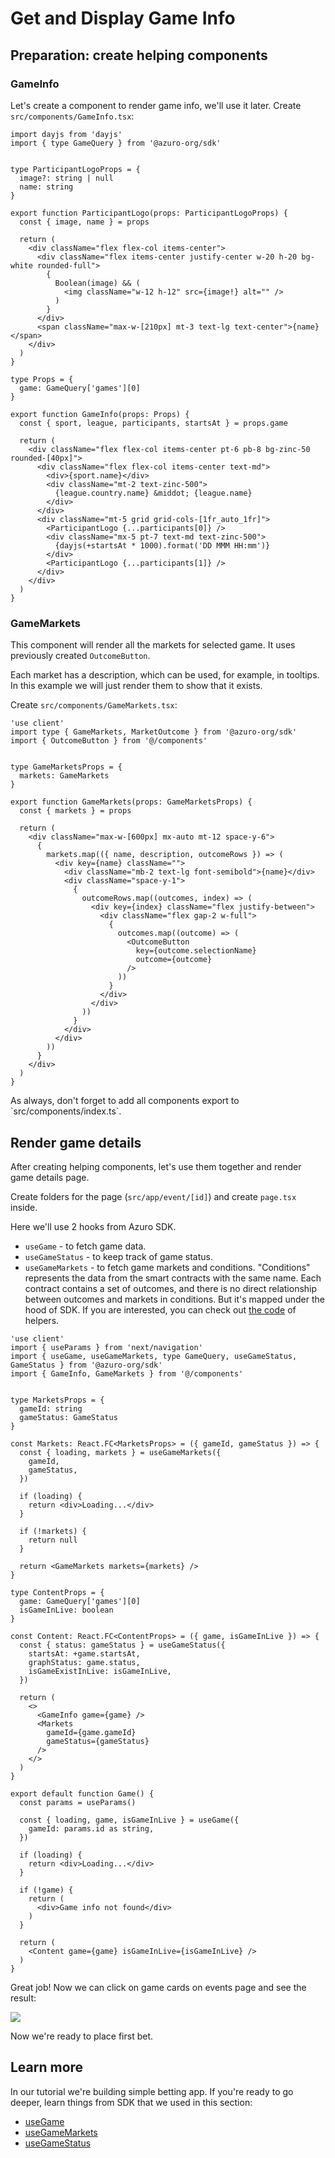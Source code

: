 
# Get and Display Game Info

## Preparation: create helping components

### GameInfo

Let's create a component to render game info, we'll use it later.
Create `src/components/GameInfo.tsx`:

```tsx copy filename="src/components/GameInfo.tsx"
import dayjs from 'dayjs'
import { type GameQuery } from '@azuro-org/sdk'


type ParticipantLogoProps = {
  image?: string | null
  name: string
}

export function ParticipantLogo(props: ParticipantLogoProps) {
  const { image, name } = props

  return (
    <div className="flex flex-col items-center">
      <div className="flex items-center justify-center w-20 h-20 bg-white rounded-full">
        {
          Boolean(image) && (
            <img className="w-12 h-12" src={image!} alt="" />
          )
        }
      </div>
      <span className="max-w-[210px] mt-3 text-lg text-center">{name}</span>
    </div>
  )
}

type Props = {
  game: GameQuery['games'][0]
}

export function GameInfo(props: Props) {
  const { sport, league, participants, startsAt } = props.game

  return (
    <div className="flex flex-col items-center pt-6 pb-8 bg-zinc-50 rounded-[40px]">
      <div className="flex flex-col items-center text-md">
        <div>{sport.name}</div>
        <div className="mt-2 text-zinc-500">
          {league.country.name} &middot; {league.name}
        </div>
      </div>
      <div className="mt-5 grid grid-cols-[1fr_auto_1fr]">
        <ParticipantLogo {...participants[0]} />
        <div className="mx-5 pt-7 text-md text-zinc-500">
          {dayjs(+startsAt * 1000).format('DD MMM HH:mm')}
        </div>
        <ParticipantLogo {...participants[1]} />
      </div>
    </div>
  )
}
```

### GameMarkets

This component will render all the markets for selected game. It uses previously created `OutcomeButton`.

Each market has a description, which can be used, for example, in tooltips. In this example we will just render them to show that it exists.

Create `src/components/GameMarkets.tsx`:

```tsx filename="src/components/GameMarkets.tsx" copy
'use client'
import type { GameMarkets, MarketOutcome } from '@azuro-org/sdk'
import { OutcomeButton } from '@/components'


type GameMarketsProps = {
  markets: GameMarkets
}

export function GameMarkets(props: GameMarketsProps) {
  const { markets } = props

  return (
    <div className="max-w-[600px] mx-auto mt-12 space-y-6">
      {
        markets.map(({ name, description, outcomeRows }) => (
          <div key={name} className="">
            <div className="mb-2 text-lg font-semibold">{name}</div>
            <div className="space-y-1">
              {
                outcomeRows.map((outcomes, index) => (
                  <div key={index} className="flex justify-between">
                    <div className="flex gap-2 w-full">
                      {
                        outcomes.map((outcome) => (
                          <OutcomeButton
                            key={outcome.selectionName}
                            outcome={outcome}
                          />
                        ))
                      }
                    </div>
                  </div>
                ))
              }
            </div>
          </div>
        ))
      }
    </div>
  )
}
```

<Callout type="warning">
As always, don't forget to add all components export to `src/components/index.ts`.
</Callout>

## Render game details

After creating helping components, let's use them together and render game details page.

Create folders for the page (`src/app/event/[id]`) and create `page.tsx` inside.

Here we'll use 2 hooks from Azuro SDK.
- `useGame` - to fetch game data.
- `useGameStatus` - to keep track of game status.
- `useGameMarkets` - to fetch game markets and conditions. "Conditions" represents the data from the smart contracts with the same name.
Each contract contains a set of outcomes, and there is no direct relationship between outcomes and markets in conditions. But it's mapped under the hood of SDK.
If you are interested, you can check out [the code](https://github.com/Azuro-protocol/toolkit/blob/main/src/aggregateOutcomesByMarkets.ts) of helpers.

```tsx copy filename="src/app/event/[id]/page.tsx"
'use client'
import { useParams } from 'next/navigation'
import { useGame, useGameMarkets, type GameQuery, useGameStatus, GameStatus } from '@azuro-org/sdk'
import { GameInfo, GameMarkets } from '@/components'


type MarketsProps = {
  gameId: string
  gameStatus: GameStatus
}

const Markets: React.FC<MarketsProps> = ({ gameId, gameStatus }) => {
  const { loading, markets } = useGameMarkets({
    gameId,
    gameStatus,
  })

  if (loading) {
    return <div>Loading...</div>
  }

  if (!markets) {
    return null
  }

  return <GameMarkets markets={markets} />
}

type ContentProps = {
  game: GameQuery['games'][0]
  isGameInLive: boolean
}

const Content: React.FC<ContentProps> = ({ game, isGameInLive }) => {
  const { status: gameStatus } = useGameStatus({
    startsAt: +game.startsAt,
    graphStatus: game.status,
    isGameExistInLive: isGameInLive,
  })

  return (
    <>
      <GameInfo game={game} />
      <Markets
        gameId={game.gameId}
        gameStatus={gameStatus}
      />
    </>
  )
}

export default function Game() {
  const params = useParams()

  const { loading, game, isGameInLive } = useGame({
    gameId: params.id as string,
  })

  if (loading) {
    return <div>Loading...</div>
  }

  if (!game) {
    return (
      <div>Game info not found</div>
    )
  }

  return (
    <Content game={game} isGameInLive={isGameInLive} />
  )
}

```

Great job! Now we can click on game cards on events page and see the result:

<Image src="/images/sections/game-details-markets.png" width={1954} height={1462} />

Now we're ready to place first bet.


## Learn more

In our tutorial we're building simple betting app. If you're ready to go deeper, learn things from SDK that we used in this section:

- [useGame](/hub/apps/sdk/data-hooks/useGame)
- [useGameMarkets](/hub/apps/sdk/data-hooks/useGameMarkets)
- [useGameStatus](/hub/apps/sdk/hooks/useGameStatus)
